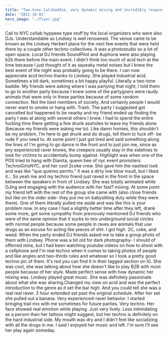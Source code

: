 ```yaml
---
title: "Two-tone Calibaddie, very dynamic mixing and incredibly responsive with her audience. Dark and happy! industrial."
date: "2021-10-01"
hero_image: "./flyer.jpg"
---
```


Cali to NYC collab hyppeee type stuff by the local organizers who were also DJs. Understandable as Lindsey is well renowned. The venue came to be known as the Lindsey Herbert place for the next few events that were held there by a couple other techno collectives. It was a photostudio so a lot of open space. Local DJ friends SoundPilot and Auphoria were also playing b2b there before the main event. I didn't think too much of acid tech at the time because I just thought of it as squeaky metal noises but I knew the best event of the night was probably going to be there. I can now appreciate acid techno thanks to Lindsey. She played industrial acid. Sometimes a bit dark, sometimes a bit happy playful. Literally a two-tone baddie. My friends were asking where I was partying that night, I told them to go to another party because I knew some of the partygoers were raudy animals that were only in these parties because of some random connection. Not the best members of society. And certainly people I would never want to smoke or hang with. Trash. The party I suggested got cancelled but happened to be nearby and my friend ended up finding the party I was at along with several others I knew. I had to spend the entire fucking time there getting a few drunk assholes to leave my friends alone (because my friends were asking me to). Like damn homies, this shouldn't be my problem, I'm here to get drunk and do drugs, tell them to fuck off- be rude if you need to. At some point I just got tired and said something along the lines of I'm going to go dance in the front and to just join me, since as any experienced raver knows, the creepers usually stay in the sidelines to look for victims to accidentally bump against. Highlight was when one of the POS tried to hang with Dianita, queen bee of nyc event promoters TechnoGirlsNYC, and her cool 2coke crew. She gave him the nastiest look and was like "que quieres perrito." It was a dirty low blow insult, but I liked it... So yeah me and my techno friend just raved in the front in the space between the speakers in front of Lindsey. She was totally animated while DJing and engaging with the audience with her fast? mixing. At some point my friend left with the rest of the group she came with (also close friends but like on the older side- they put me on babysitting duty while they were there). One of them literally pulled me aside and was like this is your problem now. In any case I had a slightly better time after they left, drank some more, got some sympathy from previously mentioned DJ friends who were of the same opinion that it sucks to mix underground social circles with normal people because some people in raves are animals that use drugs as an excuse for acting like pieces of shit. I got high. 2C, coke, and weed. When the party ended DJ friends asked me to take a group photo of them with Lindsey. Phone was a bit old for dark photography- I should of offerred mine, but I had been watching youtube videos on how to shoot with a cellphone and I'm real techno when it comes to taking photos of people and like angles and two-thirds rules and whatever so I took a pretty good techno pic of them. It's red you can find it in their tagged section on IG. She was cool, she was talking about how she doesn't like to play B2B with most people because of her style. Made perfect sense with how dynamic her mixing was. Lindsey played great music. She was definitely passionate about what she was sharing.Changed my view on acid and was the perfect introduction to the genre as it set the bar high. And you could tell she was a real real raver. 3 hour extended set past the original schedule. After her set she pulled out a banana. Very experienced-raver behavior. I started bringing trail mix with me sometimes for future parties. Very techno. Her face showed real emotion while playing. Just very lively. Less intimidating as a person than her tattoos might suggest, but her techno is definitely on the hard industrial side. My mouth was dry and I didn't feel like socializing with all the drugs in me. I said I enjoyed her music and left. I'm sure I'll see her play again someday.